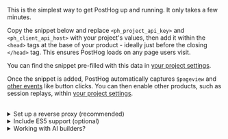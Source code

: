 
This is the simplest way to get PostHog up and running. It only takes a few minutes.

Copy the snippet below and replace `<ph_project_api_key>` and `<ph_client_api_host>` with your project's values, then add it within the `<head>` tags at the base of your product - ideally just before the closing `</head>` tag. This ensures PostHog loads on any page users visit.

You can find the snippet pre-filled with this data in [your project settings](https://us.posthog.com/settings/project#snippet).

<Snippet />

Once the snippet is added, PostHog automatically captures `$pageview` and [other events](/docs/data/autocapture) like button clicks. You can then enable other products, such as session replays, within [your project settings](https://us.posthog.com/settings). 

<br />

<details>
  <summary>Set up a reverse proxy (recommended)</summary>

  We recommend setting up a reverse proxy so that events are less likely to be intercepted by tracking blockers. We have our [own managed reverse proxy service included in the Teams plan](/docs/advanced/proxy/managed-reverse-proxy), which routes through our infrastructure and makes setting up your proxy easy.

  If you don't want to use our managed service then there are several other [options for creating a reverse proxy](/docs/advanced/proxy), including using [Cloudflare](/docs/advanced/proxy/cloudflare), [AWS Cloudfront](/docs/advanced/proxy/cloudfront), and [Vercel](/docs/advanced/proxy/vercel).
</details>

<details>
  <summary>Include ES5 support (optional)</summary>

  If you need ES5 support for example to track Internet Explorer 11 replace `/static/array.js` in the snippet with `/static/array.full.es5.js`
</details>

<details>
  <summary>Working with AI builders?</summary>

  If you’re working with AI builders (like Loveable, Bolt.new, Replit and others), it’s easy to introduce PostHog tracking. All you have to do is ask. (Seriously.) Specifically: in your tool, type a prompt like this: “I’d like to use PostHog to track events here; here are my install snippets.” Paste in your snippets. The tool will do the rest.

As of this time, some web-based AI builders (such as artefacts by Claude) don’t support access to external JS libraries. You’ll be able to ask it to use a placeholder, and then update it manually when you deploy to production.
</details>
